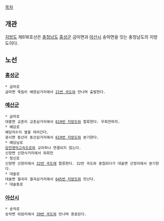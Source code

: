 [[목차]]
== 개관 ==
[[지방도]] 제616호선은 [[충청남도]] [[홍성군]] 금마면과 [[아산시]] 송악면을 잇는 충청남도의 지방도이다.

== 노선 ==
=== [[홍성군]] ===
 * 금마로
 금마면 죽림리 배양삼거리에서 [[21번 국도]]와 만나며 출발한다.
=== [[예산군]] ===
 * 금마로
 대흥면 교촌리 교촌삼거리에서 [[619번 지방도]]와 합류한다. 우회전하자.
 * 예당로
 예당저수지 옆을 따라간다.
 광시면 동산리 동산삼거리에서 [[619번 지방도]]와 분기한다.
 * 예당남로
 [[당진영덕고속도로]]와 교차하나 연결되지 않는다.
 신양면 신양사거리에서 좌회전
 * 청신로
 신양면 신양리에서 [[32번 국도]]에 합류한다. 32번 국도와 중첩되다가 대술면 산정리에서 분기한다.
 * 대술로
 대술면 궐곡리 궐곡삼거리에서 [[645번 지방도]]와 만난다.
 * 대술동로
=== [[아산시]] ===
 * 송악로
 송악면 외암리에서 [[39번 국도]]와 만나며 종료된다.
